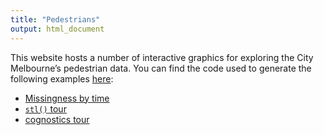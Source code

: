 ```yaml
---
title: "Pedestrians"
output: html_document
---
```


This website hosts a number of interactive graphics for exploring the City Melbourne's pedestrian data. You can find the code used to generate the following examples [here](https://github.com/cpsievert/pedestrians):

* [Missingness by time](missing-by-time)
* [`stl()` tour](stl-tour)
* [cognostics tour](cog-tour)